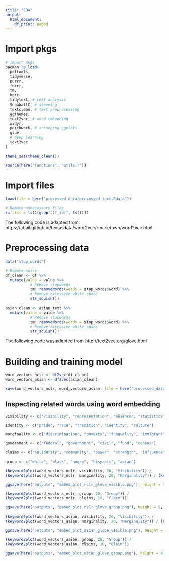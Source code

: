 ```yaml
---
title: "EDA"
output:
  html_document:
    df_print: paged
---
```


# Import pkgs 

```r
# Import pkgs
pacman::p_load(
  pdftools,
  tidyverse,
  purrr,
  furrr,
  tm,
  here,
  tidytext, # text analysis 
  SnowballC, # stemming 
  textclean, # text preprocessing 
  ggthemes,
  text2vec, # word embedding 
  widyr,
  patchwork, # arranging ggplots
  glue,
  # deep learning 
  text2vec
)

theme_set(theme_clean())

source(here("functions", "utils.r"))
```

# Import files 

```r
load(file = here("processed_data/processed_text.Rdata"))

# Remove unnecessary files 
rm(list = ls()[grep("tf_idf", ls())])
```

The following code is adapted from: https://cbail.github.io/textasdata/word2vec/rmarkdown/word2vec.html

# Preprocessing data 

```r
data("stop_words")

# Remove noise 
df_clean <- df %>%
  mutate(value = value %>%
           # Remove stopwords 
           tm::removeWords(words = stop_words$word) %>%
           # Remove excessive white space
           str_squish()) 

asian_clean <- asian_text %>%
  mutate(value = value %>%
           # Remove stopwords 
           tm::removeWords(words = stop_words$word) %>%
           # Remove excessive white space
           str_squish()) 
```

The following code was adapted from http://text2vec.org/glove.html

# Building and training model 

```r
word_vectors_nclr <- df2vec(df_clean)
word_vectors_asian <- df2vec(asian_clean)

save(word_vectors_nclr, word_vectors_asian, file = here("processed_data", "word_vectors.RData"))
```

## Inspecting related words using word embedding

```r
visibility <- c("visibility", "representation", "absence", "statistics", "data")

identity <- c("pride", "race", "tradition", "identity", "culture")

marginality <- c("discrimination", "poverty", "inequality", "immigrant", "minority")

government <- c("federal", "government", "civil", "fund", "census")

claims <- c("solidarity", "community", "power", "strength", "influence") 

group <- c("white", "black", "negro", "hispanic", "asian")
```

```r
(keyword2plot(word_vectors_nclr, visibility, 20, "Visibility")) /
(keyword2plot(word_vectors_nclr, marginality, 20, "Marginality")) / (keyword2plot(word_vectors_nclr, identity, 20, "Identity")) 

ggsave(here("outputs", "embed_plot_nclr_glove_visible.png"), height = 9, width = 12)

(keyword2plot(word_vectors_nclr, group, 20, "Group")) /
(keyword2plot(word_vectors_nclr, claims, 20, "Claim"))

ggsave(here("outputs", "embed_plot_nclr_glove_group.png"), height = 9, width = 12)
```

```r
(keyword2plot(word_vectors_asian, visibility, 20, "Visibility")) /
(keyword2plot(word_vectors_asian, marginality, 20, "Marginality")) / (keyword2plot(word_vectors_asian, identity, 20, "Identity")) 

ggsave(here("outputs", "embed_plot_asian_glove_visible.png"), height = 9, width = 12)

(keyword2plot(word_vectors_asian, group, 20, "Group")) /
(keyword2plot(word_vectors_asian, claims, 20, "Claim"))

ggsave(here("outputs", "embed_plot_asian_glove_group.png"), height = 9, width = 12)
```